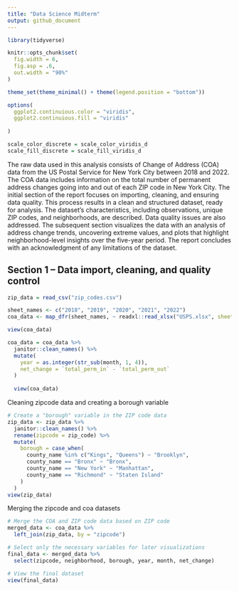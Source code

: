 ```yaml
---
title: "Data Science Midterm"
output: github_document
---
```


```r

library(tidyverse)

knitr::opts_chunk$set(
  fig.width = 6,
  fig.asp = .6,
  out.width = "90%"
)

theme_set(theme_minimal() + theme(legend.position = "bottom"))

options(
  ggplot2.continuious.color = "viridis",
  ggplot2.continuious.fill = "viridis"
  
)

scale_color_discrete = scale_color_viridis_d
scale_fill_discrete = scale_fill_viridis_d
```

The raw data used in this analysis consists of Change of Address (COA) data from the US Postal Service for New York City between 2018 and 2022. The COA data includes information on the total number of permanent address changes going into and out of each ZIP code in New York City. The initial section of the report focuses on importing, cleaning, and ensuring data quality. This process results in a clean and structured dataset, ready for analysis. The dataset's characteristics, including observations, unique ZIP codes, and neighborhoods, are described. Data quality issues are also addressed. The subsequent section visualizes the data with an analysis of address change trends, uncovering extreme values, and plots that highlight neighborhood-level insights over the five-year period. The report concludes with an acknowledgment of any limitations of the dataset.

## Section 1 – Data import, cleaning, and quality control

```r
zip_data = read_csv("zip_codes.csv")

sheet_names <- c("2018", "2019", "2020", "2021", "2022")
coa_data <- map_dfr(sheet_names, ~ readxl::read_xlsx("USPS.xlsx", sheet = .x))

view(coa_data)

coa_data = coa_data %>% 
  janitor::clean_names() %>% 
  mutate(
    year = as.integer(str_sub(month, 1, 4)),
    net_change = `total_perm_in` - `total_perm_out`
  )
  
  view(coa_data)
```

Cleaning zipcode data and creating a borough variable

```r
# Create a "borough" variable in the ZIP code data
zip_data <- zip_data %>%
  janitor::clean_names() %>% 
  rename(zipcode = zip_code) %>% 
  mutate(
    borough = case_when(
      county_name %in% c("Kings", "Queens") ~ "Brooklyn",
      county_name == "Bronx" ~ "Bronx",
      county_name == "New York" ~ "Manhattan",
      county_name == "Richmond" ~ "Staten Island"
    )
  )
view(zip_data)
```

Merging the zipcode and coa datasets

```r
# Merge the COA and ZIP code data based on ZIP code
merged_data <- coa_data %>%
  left_join(zip_data, by = "zipcode")

# Select only the necessary variables for later visualizations
final_data <- merged_data %>%
  select(zipcode, neighborhood, borough, year, month, net_change)

# View the final dataset
view(final_data)
```

